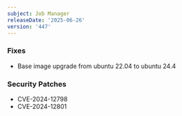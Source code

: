 ```yaml
---
subject: Job Manager
releaseDate: '2025-06-26'
version: '447'
---
```

### Fixes
* Base image upgrade from ubuntu 22.04 to ubuntu 24.4

### Security Patches
* CVE-2024-12798
* CVE-2024-12801
